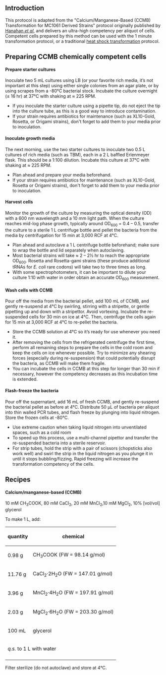 ==Introduction==
This protocol is adapted from the "Calcium/Manganese-Based (CCMB) Transformation for MC1061 Derived Strains" protocol originally published by [http://www.ncbi.nlm.nih.gov/pubmed/1943786 Hanahan ''et al''], and delivers an ultra-high competency per aliquot of cells.  Competent cells prepared by this method can be used with the 1 minute transformation protocol, or a traditional [http://tools.lifetechnologies.com/content/sfs/manuals/oneshottop10_chemcomp_man.pdf heat shock transformation ] protocol.


==Preparing CCMB chemically competent cells==

====Prepare starter cultures====
Inoculate two 5 mL cultures using LB (or your favorite rich media, it’s not important at this step) using either single colonies from an agar plate, or by using scrapes from a -80°C bacterial stock.  Incubate the culture overnight (≤ 16 hr) at 37°C with shaking at ≈ 225 RPM.
*If you inoculate the starter culture using a pipette tip, do not eject the tip into the culture tube, as this is a good way to introduce contamination.
*If your strain requires antibiotics for maintenance (such as XL10-Gold, Rosetta, or Origami strains), don't forget to add them to your media prior to inoculation.


====Inoculate growth media====
The next morning, use the two starter cultures to inoculate two 0.5 L cultures of rich media (such as TBM), each in a 2 L baffled Erlenmeyer flask.  This should be a 1:100 dilution.  Incubate this culture at 37°C with shaking at ≈ 225 RPM.
*Plan ahead and prepare your media beforehand.
*If your strain requires antibiotics for maintenance (such as XL10-Gold, Rosetta or Origami strains), don't forget to add them to your media prior to inoculation.


====Harvest cells====
Monitor the growth of the culture by measuring the optical density (OD) with a 600 nm wavelength and a 10 mm light path.  When the culture reaches mid-log phase growth, typically around OD<sub>600</sub> = 0.4 – 0.5, transfer the culture to a sterile 1 L centrifuge bottle and pellet the bacteria from the media by centrifugation for 15 min at 3,000 RCF at 4°C.
*Plan ahead and autoclave a 1 L centrifuge bottle beforehand; make sure to wrap the bottle and lid separately when autoclaving.
*Most bacterial strains will take ≈ 2 – 2½ hr to reach the appropriate OD<sub>600</sub>.  Rosetta and Rosetta-gami strains (these produce additional tRNAs for ''E. coli'' rare codons) will take two to three times as long.
*With some spectrophotometers, it can be important to dilute your culture 1:10 with water in order obtain an accurate OD<sub>600</sub> measurement.


====Wash cells with CCMB====
Pour off the media from the bacterial pellet, add 100 mL of CCMB, and gently re-suspend at 4°C by swirling, stirring with a stripette, or gentle pipetting up and down with a stripettor.  Avoid vortexing.  Incubate the re-suspended cells for 30 min on ice at 4°C.  Then, centrifuge the cells again for 15 min at 3,000 RCF at 4°C to re-pellet the bacteria.
*Store the CCMB solution at 4°C so it’s ready for use whenever you need it.
*After removing the cells from the refrigerated centrifuge the first time, perform all remaining steps to prepare the cells in the cold room and keep the cells on ice whenever possible.  Try to minimize any shearing forces (especially during re-suspension) that could potentially disrupt the bacteria, as CCMB will make them fragile.
*You can incubate the cells in CCMB at this step for longer than 30 min if necessary, however the competency decreases as this incubation time is extended.


====Flash-freeze the bacteria====
Pour off the supernatant, add 16 mL of fresh CCMB, and gently re-suspend the bacterial pellet as before at 4°C.  Distribute 50 μL of bacteria per aliquot into thin walled PCR tubes, and flash freeze by plunging into liquid nitrogen.  Store the frozen cells at -80°C.
*Use extreme caution when taking liquid nitrogen into unventilated spaces, such as a cold room
*To speed up this process, use a multi-channel pipettor and transfer the re-suspended bacteria into a sterile reservoir. 
*For strip tubes, hold the strip with a pair of scissors (chopsticks also work well) and swirl the strip in the liquid nitrogen as you plunge it in until it stops bubbling/fizzing.  Rapid freezing will increase the transformation competency of the cells.


==Recipes== 

====Calcium/manganese-based (CCMB)====
10 mM CH<sub>3</sub>COOK, 80 mM CaCl<sub>2</sub>, 20 mM MnCl<sub>2</sub>,10 mM MgCl<sub>2</sub>, 10% [vol/vol] glycerol

To make 1 L, add:
{| class="wikitable" border="1"
|-
!  quantity
!  chemical
|-
| 0.98 g || CH<sub>3</sub>COOK (FW = 98.14 g/mol)
|-
| 11.76 g || CaCl<sub>2</sub>·2H<sub>2</sub>O (FW = 147.01 g/mol)
|-
| 3.96 g || MnCl<sub>2</sub>·4H<sub>2</sub>O (FW = 197.91 g/mol)
|-
| 2.03 g || MgCl<sub>2</sub>·6H<sub>2</sub>O (FW = 203.30 g/mol)
|-
| 100 mL || glycerol
|-
| colspan="2"| ''q.s.'' to 1 L with water
|-
|}
Filter sterilize (do not autoclave) and store at 4°C.